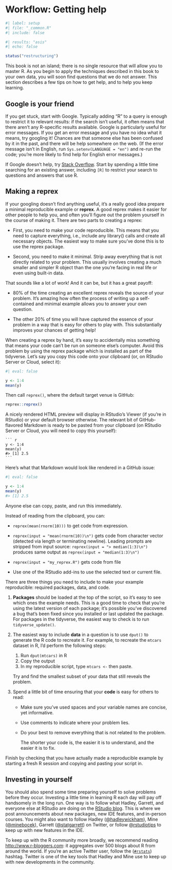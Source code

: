 # Workflow: Getting help

```r
#| label: setup
#| file: "_common.R"
#| include: false
```

::: status
```r
#| results: "asis"
#| echo: false

status("restructuring")
```
:::

This book is not an island; there is no single resource that will allow you to master R.
As you begin to apply the techniques described in this book to your own data, you will soon find questions that we do not answer.
This section describes a few tips on how to get help, and to help you keep learning.

## Google is your friend

If you get stuck, start with Google.
Typically adding "R" to a query is enough to restrict it to relevant results: if the search isn't useful, it often means that there aren't any R-specific results available.
Google is particularly useful for error messages.
If you get an error message and you have no idea what it means, try googling it!
Chances are that someone else has been confused by it in the past, and there will be help somewhere on the web.
(If the error message isn't in English, run `Sys.setenv(LANGUAGE = "en")` and re-run the code; you're more likely to find help for English error messages.)

If Google doesn't help, try [Stack Overflow](http://stackoverflow.com).
Start by spending a little time searching for an existing answer, including `[R]` to restrict your search to questions and answers that use R.

## Making a reprex

If your googling doesn't find anything useful, it's a really good idea prepare a minimal reproducible example or **reprex**.
A good reprex makes it easier for other people to help you, and often you'll figure out the problem yourself in the course of making it.
There are two parts to creating a reprex:

-   First, you need to make your code reproducible.
    This means that you need to capture everything, i.e., include any library() calls and create all necessary objects.
    The easiest way to make sure you've done this is to use the reprex package.

-   Second, you need to make it minimal.
    Strip away everything that is not directly related to your problem.
    This usually involves creating a much smaller and simpler R object than the one you're facing in real life or even using built-in data.

That sounds like a lot of work!
And it can be, but it has a great payoff:

-   80% of the time creating an excellent reprex reveals the source of your problem.
    It's amazing how often the process of writing up a self-contained and minimal example allows you to answer your own question.

-   The other 20% of time you will have captured the essence of your problem in a way that is easy for others to play with.
    This substantially improves your chances of getting help!

When creating a reprex by hand, it's easy to accidentally miss something that means your code can't be run on someone else's computer.
Avoid this problem by using the reprex package which is installed as part of the tidyverse.
Let's say you copy this code onto your clipboard (or, on RStudio Server or Cloud, select it):

```r
#| eval: false

y <- 1:4
mean(y)
```

Then call `reprex()`, where the default target venue is GitHub:

``` r
reprex::reprex()
```

A nicely rendered HTML preview will display in RStudio's Viewer (if you're in RStudio) or your default browser otherwise.
The relevant bit of GitHub-flavored Markdown is ready to be pasted from your clipboard (on RStudio Server or Cloud, you will need to copy this yourself):

    ``` r
    y <- 1:4
    mean(y)
    #> [1] 2.5
    ```

Here's what that Markdown would look like rendered in a GitHub issue:

```r
#| eval: false

y <- 1:4
mean(y)
#> [1] 2.5
```

Anyone else can copy, paste, and run this immediately.

Instead of reading from the clipboard, you can:

-   `reprex(mean(rnorm(10)))` to get code from expression.

-   `reprex(input = "mean(rnorm(10))\n")` gets code from character vector (detected via length or terminating newline). Leading prompts are stripped from input source: `reprex(input = "> median(1:3)\n")` produces same output as `reprex(input = "median(1:3)\n")`

-   `reprex(input = "my_reprex.R")` gets code from file

-   Use one of the RStudio add-ins to use the selected text or current file.

There are three things you need to include to make your example reproducible: required packages, data, and code.

1.  **Packages** should be loaded at the top of the script, so it's easy to see which ones the example needs.
    This is a good time to check that you're using the latest version of each package; it's possible you've discovered a bug that's been fixed since you installed or last updated the package.
    For packages in the tidyverse, the easiest way to check is to run `tidyverse_update()`.

2.  The easiest way to include **data** in a question is to use `dput()` to generate the R code to recreate it.
    For example, to recreate the `mtcars` dataset in R, I'd perform the following steps:

    1.  Run `dput(mtcars)` in R
    2.  Copy the output
    3.  In my reproducible script, type `mtcars <-` then paste.

    Try and find the smallest subset of your data that still reveals the problem.

3.  Spend a little bit of time ensuring that your **code** is easy for others to read:

    -   Make sure you've used spaces and your variable names are concise, yet informative.

    -   Use comments to indicate where your problem lies.

    -   Do your best to remove everything that is not related to the problem.\

        The shorter your code is, the easier it is to understand, and the easier it is to fix.

Finish by checking that you have actually made a reproducible example by starting a fresh R session and copying and pasting your script in.

## Investing in yourself

You should also spend some time preparing yourself to solve problems before they occur.
Investing a little time in learning R each day will pay off handsomely in the long run.
One way is to follow what Hadley, Garrett, and everyone else at RStudio are doing on the [RStudio blog](https://blog.rstudio.org).
This is where we post announcements about new packages, new IDE features, and in-person courses.
You might also want to follow Hadley ([\@hadleywickham](https://twitter.com/hadleywickham)), Mine ([\@minebocek](https://twitter.com/minebocek)), Garrett ([\@statgarrett](https://twitter.com/statgarrett)) on Twitter, or follow [\@rstudiotips](https://twitter.com/rstudiotips) to keep up with new features in the IDE.

To keep up with the R community more broadly, we recommend reading <http://www.r-bloggers.com>: it aggregates over 500 blogs about R from around the world.
If you're an active Twitter user, follow the ([`#rstats`](https://twitter.com/search?q=%23rstats)) hashtag.
Twitter is one of the key tools that Hadley and Mine use to keep up with new developments in the community.
